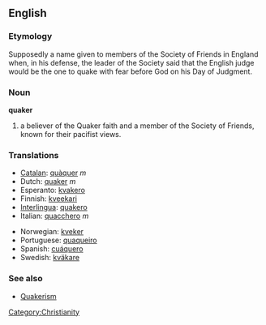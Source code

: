 ==English==
=== Etymology ===
Supposedly a name given to members of the Society of Friends in England when, in his defense, the leader of the Society said that the English judge would be the one to quake with fear before God on his Day of Judgment.

=== Noun ===
'''quaker'''

# a believer of the Quaker faith and a member of the Society of Friends, known for their pacifist views.

=== Translations ===
{{top}}
*[[Catalan]]: [[quàquer]] ''m''
*Dutch: [[quaker]] ''m''
*Esperanto: [[kvakero]]
*Finnish: [[kveekari]]
*[[Interlingua]]: [[quakero]]
*Italian: [[quacchero]] ''m''
{{mid}}
*Norwegian: [[kveker]]
*Portuguese: [[quaqueiro]]
*Spanish: [[cuáquero]]
*Swedish: [[kväkare]]
{{bottom}}

=== See also ===
*[[Quakerism]]

[[Category:Christianity]]